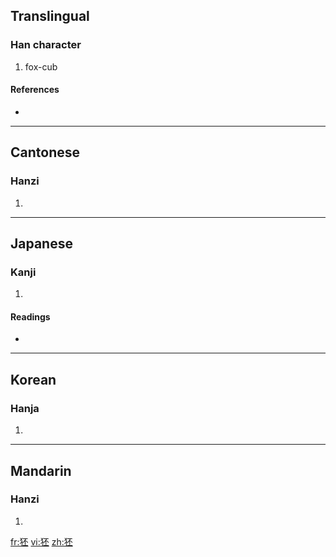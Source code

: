 ==Translingual==

===Han character===
{{Han char|rn=94|rad=犬|as=05|sn=8|four=4121<sub>9</sub>|canj=大竹一火一 (KHMFM)}}

# fox-cub

====References====
* {{Han ref|kx=0708.120|dkj=20316|dj=1120.180|hdz=21339.040|uh=72C9|ud=29385|bh=CD5F|bd=52575}}

----

==Cantonese==

===Hanzi===
{{yue-hanzi|jyut=|y=pei1}}

# {{defn|Cantonese|sort=犬05}}

----

==Japanese==

===Kanji===
{{ja-kanji|grade=|rs=犬05}}

# {{defn|Japanese|sort=犬05}}

====Readings====
* {{ja-readings|on=[[ひ]] (hi)|kun=[[こだぬき]] (kodanuki)}}

----

==Korean==

===Hanja===
{{ko-hanja|hangeul=비|eumhun=|rv=bi|mr=pi|y=pi}}

# {{defn|Korean|sort=犬05}}

----

==Mandarin==

===Hanzi===
{{cmn-hanzi|pin=[[pī]] ([[pi1]])|wg=p'i<sup>1</sup>}}

# {{defn|Mandarin|sort=犬05}}

[[fr:狉]]
[[vi:狉]]
[[zh:狉]]